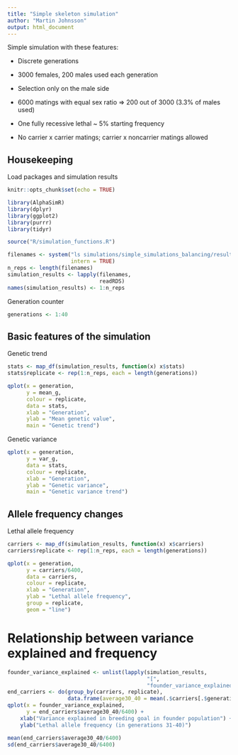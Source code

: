 ```yaml
---
title: "Simple skeleton simulation"
author: "Martin Johnsson"
output: html_document
---
```


Simple simulation with these features:

* Discrete generations

* 3000 females, 200 males used each generation

* Selection only on the male side

* 6000 matings with equal sex ratio => 200 out of 3000 (3.3% of males used)

* One fully recessive lethal ~ 5% starting frequency

* No carrier x carrier matings; carrier x noncarrier matings allowed

## Housekeeping

Load packages and simulation results

```r
knitr::opts_chunk$set(echo = TRUE)
```

```r
library(AlphaSimR)
library(dplyr)
library(ggplot2)
library(purrr)
library(tidyr)

source("R/simulation_functions.R")
```

```r
filenames <- system("ls simulations/simple_simulations_balancing/results_*.Rds",
                    intern = TRUE)
n_reps <- length(filenames)
simulation_results <- lapply(filenames,
                             readRDS)
names(simulation_results) <- 1:n_reps
```

Generation counter

```r
generations <- 1:40
```


## Basic features of the simulation

Genetic trend

```r
stats <- map_df(simulation_results, function(x) x$stats)
stats$replicate <- rep(1:n_reps, each = length(generations))

qplot(x = generation,
      y = mean_g,
      colour = replicate,
      data = stats,
      xlab = "Generation",
      ylab = "Mean genetic value",
      main = "Genetic trend")
```

Genetic variance

```r
qplot(x = generation,
      y = var_g,
      data = stats,
      colour = replicate,
      xlab = "Generation",
      ylab = "Genetic variance",
      main = "Genetic variance trend")
```

## Allele frequency changes

Lethal allele frequency

```r
carriers <- map_df(simulation_results, function(x) x$carriers)
carriers$replicate <- rep(1:n_reps, each = length(generations))

qplot(x = generation,
      y = carriers/6400,
      data = carriers,
      colour = replicate,
      xlab = "Generation",
      ylab = "Lethal allele frequency",
      group = replicate,
      geom = "line")
```


# Relationship between variance explained and frequency

```r
founder_variance_explained <- unlist(lapply(simulation_results,
                                            "[",
                                            "founder_variance_explained_by_lethal"))
end_carriers <- do(group_by(carriers, replicate),
                   data.frame(average30_40 = mean(.$carriers[.$generation %in% 31:40])))
qplot(x = founder_variance_explained,
      y = end_carriers$average30_40/6400) +
    xlab("Variance explained in breeding goal in founder population") +
    ylab("Lethal allele frequency (in generations 31-40)")
```

```r
mean(end_carriers$average30_40/6400)
sd(end_carriers$average30_40/6400)
```


